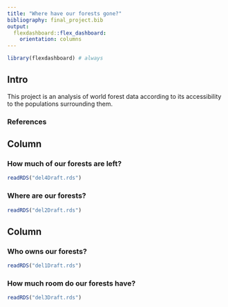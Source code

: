 ```yaml
---
title: "Where have our forests gone?"
bibliography: final_project.bib
output: 
  flexdashboard::flex_dashboard:
    orientation: columns
---
```


```r
library(flexdashboard) # always
```

## Intro {.sidebar}

This project is an analysis of world forest data according to its accessibility to the populations surrounding them.

### References
<div id = "refs"></div>

## Column {data-width="650"}

### How much of our forests are left?

```r
readRDS("del4Draft.rds")
```

### Where are our forests?

```r
readRDS("del2Draft.rds")
```

## Column {data-width="650"}

### Who owns our forests?

```r
readRDS("del1Draft.rds")
```

### How much room do our forests have?

```r
readRDS("del3Draft.rds")
```
